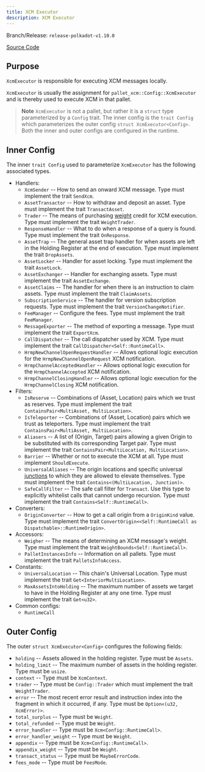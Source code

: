 ```yaml
---
title: XCM Executor
description: XCM Executor
---
```


Branch/Release: `release-polkadot-v1.10.0`

[Source Code](https://github.com/paritytech/polkadot-sdk/blob/release-polkadot-v1.10.0/polkadot/xcm/xcm-executor/src/config.rs)

## Purpose

`XcmExecutor` is responsible for executing XCM messages locally.

`XcmExecutor` is usually the assignment for `pallet_xcm::Config::XcmExecutor` and is thereby used to execute XCM in that pallet.

> **Note**
> `XcmExecutor` is not a pallet, but rather it is a `struct` type parameterized by a `Config` trait. The inner config is the `trait Config` which parameterizes the outer config `struct XcmExecutor<Config>`. Both the inner and outer configs are configured in the runtime.

## Inner Config

The inner `trait Config` used to parameterize `XcmExecutor` has the following associated types.

* Handlers:
  * `XcmSender` -- How to send an onward XCM message. Type must implement the trait `SendXcm`.
  * `AssetTransactor` -- How to withdraw and deposit an asset. Type must implement the trait `TransactAsset`.
  * `Trader` --  The means of purchasing [weight](glossary.mdx#weight) credit for XCM execution. Type must implement the trait `WeightTrader`.
  * `ResponseHandler` -- What to do when a response of a query is found. Type must implement the trait `OnResponse`.
  * `AssetTrap` -- The general asset trap handler for when assets are left in the Holding Register at the end of execution. Type must implement the trait `DropAssets`.
  * `AssetLocker` --  Handler for asset locking. Type must implement the trait `AssetLock`.
  * `AssetExchanger` --  Handler for exchanging assets. Type must implement the trait `AssetExchange`.
  * `AssetClaims` -- The handler for when there is an instruction to claim assets. Type must implement the trait `ClaimAssets`.
  * `SubscriptionService` -- The handler for version subscription requests. Type must implement the trait `VersionChangeNotifier`.
  * `FeeManager` --  Configure the fees. Type must implement the trait `FeeManager`.
  * `MessageExporter` -- The method of exporting a message. Type must implement the trait `ExportXcm`.
  * `CallDispatcher` -- The call dispatcher used by XCM. Type must implement the trait `CallDispatcher<Self::RuntimeCall>`.
  * `HrmpNewChannelOpenRequestHandler` -- Allows optional logic execution for the `HrmpNewChannelOpenRequest` XCM notification.
  * `HrmpChannelAcceptedHandler` -- Allows optional logic execution for the `HrmpChannelAccepted` XCM notification.
  * `HrmpChannelClosingHandler` -- Allows optional logic execution for the `HrmpChannelClosing` XCM notification.
* Filters:
  * `IsReserve` -- Combinations of (Asset, Location) pairs which we trust as reserves. Type must implement the trait `ContainsPair<MultiAsset, MultiLocation>`.
  * `IsTeleporter` --  Combinations of (Asset, Location) pairs which we trust as teleporters. Type must implement the trait `ContainsPair<MultiAsset, MultiLocation>`.
  * `Aliasers` --   A list of (Origin, Target) pairs allowing a given Origin to be substituted with its corresponding Target pair. Type must implement the trait `ContainsPair<MultiLocation, MultiLocation>`.
  * `Barrier` -- Whether or not to execute the XCM at all. Type must implement `ShouldExecute`.
  * `UniversalAliases` -- The origin locations and specific universal [junctions](glossary.mdx#junctions) to which they are allowed to elevate themselves. Type must implement the trait `Contains<(MultiLocation, Junction)>`.
  * `SafeCallFilter` -- The safe call filter for `Transact`. Use this type to explicitly whitelist calls that cannot undergo recursion. Type must implement the trait `Contains<Self::RuntimeCall>`.
* Converters:
  * `OriginConverter` -- How to get a call origin from a `OriginKind` value. Type must implement the trait `ConvertOrigin<<Self::RuntimeCall as Dispatchable>::RuntimeOrigin>`.
* Accessors:
  * `Weigher` -- The means of determining an XCM message's weight. Type must implement the trait `WeightBounds<Self::RuntimeCall>`.
  * `PalletInstancesInfo` -- Information on all pallets. Type must implement the trait `PalletsInfoAccess`.
* Constants:
  * `UniversalLocation` --  This chain's Universal Location. Type must implement the trait `Get<InteriorMultiLocation>`.
  * `MaxAssetsIntoHolding` -- The maximum number of assets we target to have in the Holding Register at any one time. Type must implement the trait `Get<u32>`.
* Common configs:
  * `RuntimeCall`

## Outer Config

The outer `struct XcmExecutor<Config>` configures the following fields:

* `holding` -- Assets allowed in the holding register. Type must be `Assets`.
* `holding_limit` -- The maximum number of assets in the holding register. Type must be `usize`.
* `context` -- Type must be `XcmContext`.
* `trader` -- Type must be `Config::Trader` which must implement the trait `WeightTrader`.
* `error` -- The most recent error result and instruction index into the fragment in which it occurred, if any. Type must be `Option<(u32, XcmError)>`.
* `total_surplus` -- Type must be `Weight`.
* `total_refunded` -- Type must be `Weight`.
* `error_handler` -- Type must be `Xcm<Config::RuntimeCall>`.
* `error_handler_weight` -- Type must be `Weight`.
* `appendix` -- Type must be `Xcm<Config::RuntimeCall>`.
* `appendix_weight` -- Type must be `Weight`.
* `transact_status` -- Type must be `MaybeErrorCode`.
* `fees_mode` -- Type must be `FeesMode`.
